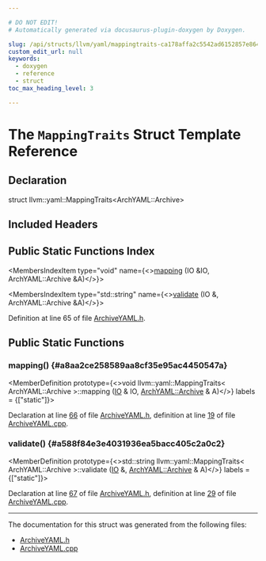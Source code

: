 ```yaml
---

# DO NOT EDIT!
# Automatically generated via docusaurus-plugin-doxygen by Doxygen.

slug: /api/structs/llvm/yaml/mappingtraits-ca178affa2c5542ad6152857e8646a0e
custom_edit_url: null
keywords:
  - doxygen
  - reference
  - struct
toc_max_heading_level: 3

---
```





# The `MappingTraits` Struct Template Reference

<DoxygenPage pluginConfig={pluginConfig}>



## Declaration

<CodeBlock>struct llvm::yaml::MappingTraits&lt;ArchYAML::Archive&gt;</CodeBlock>

## Included Headers

<IncludesList>
<IncludesListItem
  filePath="llvm/ObjectYAML/ArchiveYAML.h"
  permalink="/docs/api/files/include/include/llvm/include/llvm/objectyaml/archiveyaml-h"
  isLocal="true" />
</IncludesList>

## Public Static Functions Index

<MembersIndex>

<MembersIndexItem
  type="void"
  name={<><a href="#a8aa2ce258589aa8cf35e95ac4450547a">mapping</a> (IO &amp;IO, ArchYAML::Archive &amp;A)</>}>
</MembersIndexItem>

<MembersIndexItem
  type="std::string"
  name={<><a href="#a588f84e3e4031936ea5bacc405c2a0c2">validate</a> (IO &amp;, ArchYAML::Archive &amp;A)</>}>
</MembersIndexItem>

</MembersIndex>


Definition at line 65 of file <a href="/docs/api/files/include/include/llvm/include/llvm/objectyaml/archiveyaml-h">ArchiveYAML.h</a>.

<SectionDefinition>

## Public Static Functions

### mapping() {#a8aa2ce258589aa8cf35e95ac4450547a}

<MemberDefinition
  prototype={<>void llvm::yaml::MappingTraits&lt; ArchYAML::Archive &gt;::mapping (<a href="/docs/api/classes/llvm/yaml/io">IO</a> &amp; IO, <a href="/docs/api/structs/llvm/archyaml/archive">ArchYAML::Archive</a> &amp; A)</>}
  labels = {["static"]}>

Declaration at line <a href="/docs/api/files/include/include/llvm/include/llvm/objectyaml/archiveyaml-h/#l00066">66</a> of file <a href="/docs/api/files/include/include/llvm/include/llvm/objectyaml/archiveyaml-h">ArchiveYAML.h</a>, definition at line <a href="/docs/api/files/lib/lib/objectyaml/archiveyaml-cpp/#l00019">19</a> of file <a href="/docs/api/files/lib/lib/objectyaml/archiveyaml-cpp">ArchiveYAML.cpp</a>.
</MemberDefinition>

### validate() {#a588f84e3e4031936ea5bacc405c2a0c2}

<MemberDefinition
  prototype={<>std::string llvm::yaml::MappingTraits&lt; ArchYAML::Archive &gt;::validate (<a href="/docs/api/classes/llvm/yaml/io">IO</a> &amp;, <a href="/docs/api/structs/llvm/archyaml/archive">ArchYAML::Archive</a> &amp; A)</>}
  labels = {["static"]}>

Declaration at line <a href="/docs/api/files/include/include/llvm/include/llvm/objectyaml/archiveyaml-h/#l00067">67</a> of file <a href="/docs/api/files/include/include/llvm/include/llvm/objectyaml/archiveyaml-h">ArchiveYAML.h</a>, definition at line <a href="/docs/api/files/lib/lib/objectyaml/archiveyaml-cpp/#l00029">29</a> of file <a href="/docs/api/files/lib/lib/objectyaml/archiveyaml-cpp">ArchiveYAML.cpp</a>.
</MemberDefinition>

</SectionDefinition>

<hr/>

The documentation for this struct was generated from the following files:

<ul>
<li><a href="/docs/api/files/include/include/llvm/include/llvm/objectyaml/archiveyaml-h">ArchiveYAML.h</a></li>
<li><a href="/docs/api/files/lib/lib/objectyaml/archiveyaml-cpp">ArchiveYAML.cpp</a></li>
</ul>

</DoxygenPage>
